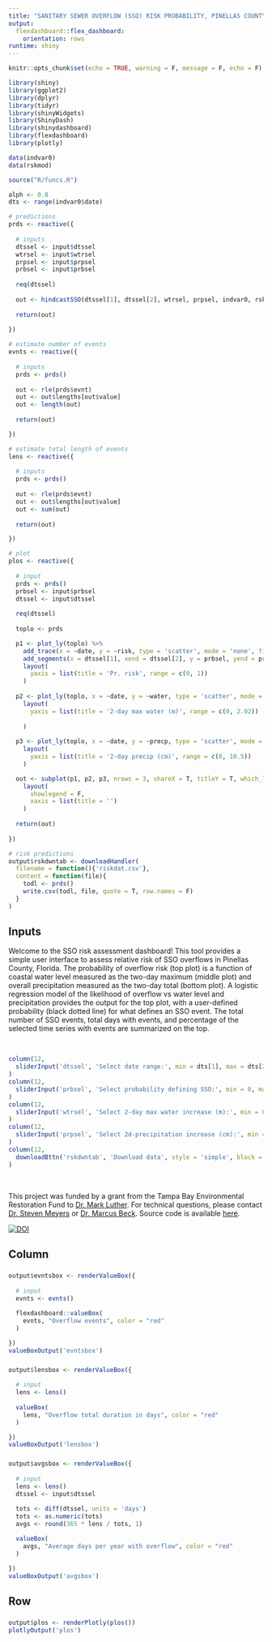 ```yaml
---
title: "SANITARY SEWER OVERFLOW (SSO) RISK PROBABILITY, PINELLAS COUNTY, FLORIDA"
output: 
  flexdashboard::flex_dashboard:
    orientation: rows
runtime: shiny
---
```

  
```r
knitr::opts_chunk$set(echo = TRUE, warning = F, message = F, echo = F)

library(shiny)
library(ggplot2)
library(dplyr)
library(tidyr)
library(shinyWidgets)
library(ShinyDash)
library(shinydashboard)
library(flexdashboard)
library(plotly)

data(indvar0)
data(rskmod)

source("R/funcs.R")

alph <- 0.8
dts <- range(indvar0$date)
```

```r
# predictions
prds <- reactive({
  
  # inputs
  dtssel <- input$dtssel
  wtrsel <- input$wtrsel
  prpsel <- input$prpsel
  prbsel <- input$prbsel
  
  req(dtssel)
  
  out <- hindcastSSO(dtssel[1], dtssel[2], wtrsel, prpsel, indvar0, rskmod, prbsel)
  
  return(out)
  
})

# estimate number of events
evnts <- reactive({
  
  # inputs
  prds <- prds()
  
  out <- rle(prds$evnt)
  out <- out$lengths[out$value]
  out <- length(out)
  
  return(out)

})

# estimate total length of events
lens <- reactive({
  
  # inputs
  prds <- prds()
  
  out <- rle(prds$evnt)
  out <- out$lengths[out$value]
  out <- sum(out)
  
  return(out)

})

# plot
plos <- reactive({
  
  # input
  prds <- prds()
  prbsel <- input$prbsel
  dtssel <- input$dtssel
  
  req(dtssel)
  
  toplo <- prds

  p1 <- plot_ly(toplo) %>%
    add_trace(x = ~date, y = ~risk, type = 'scatter', mode = 'none', fill = 'tozeroy', fillcolor = 'red', alpha = alph) %>% 
    add_segments(x = dtssel[1], xend = dtssel[2], y = prbsel, yend = prbsel, line = list(color = 'black', dash = 'dot')) %>% 
    layout(
      yaxis = list(title = 'Pr. risk', range = c(0, 1))
    )
  
  p2 <- plot_ly(toplo, x = ~date, y = ~water, type = 'scatter', mode = 'none', fill = 'tozeroy', fillcolor = 'lightblue', alpha = alph) %>% 
    layout(
      yaxis = list(title = '2-day max water (m)', range = c(0, 2.02))
    
    )
  
  p3 <- plot_ly(toplo, x = ~date, y = ~precp, type = 'scatter', mode = 'none', fill = 'tozeroy', fillcolor = 'grey', alpha = alph) %>% 
    layout(
      yaxis = list(title = '2-day precip (cm)', range = c(0, 10.5))
    )

  out <- subplot(p1, p2, p3, nrows = 3, shareX = T, titleY = T, which_layout = 1) %>% 
    layout(
      showlegend = F, 
      xaxis = list(title = '')
    )
  
  return(out)
  
})
```

```r
# risk predictions
output$rskdwntab <- downloadHandler(
  filename = function(){'riskdat.csv'},
  content = function(file){
    todl <- prds()
    write.csv(todl, file, quote = T, row.names = F)
  }
)
```

Inputs {.sidebar data-width=500}
-------------------------------------

Welcome to the SSO risk assessment dashboard! This tool provides a simple user interface to assess relative risk of SSO overflows in Pinellas County, Florida.  The probability of overflow risk (top plot) is a function of coastal water level measured as the two-day maximum (middle plot) and overall precipitation measured as the two-day total (bottom plot).  A logistic regression model of the likelihood of overflow vs water level and precipitation provides the output for the top plot, with a user-defined probability (black dotted line) for what defines an SSO event.  The total number of SSO events, total days with events, and percentage of the selected time series with events are summarized on the top. 

&nbsp;

```r
column(12, 
  sliderInput('dtssel', 'Select date range:', min = dts[1], max = dts[2], value = dts, timeFormat="%Y-%m", width = '600px')
)
column(12, 
  sliderInput('prbsel', 'Select probability defining SSO:', min = 0, max = 1, value = 0.4, width = '600px', animate = T)
)
column(12, 
  sliderInput('wtrsel', 'Select 2-day max water increase (m):', min = 0, max = 0.5, value = 0.3, width = '600px', animate = T)
)
column(12, 
  sliderInput('prpsel', 'Select 2d-precipitation increase (cm):', min = 0, max = 1.8, value = 0.2, width = '600px', animate = T)
)
column(12,
  downloadBttn('rskdwntab', 'Download data', style = 'simple', block = T)
)
```

&nbsp;
&nbsp;

This project was funded by a grant from the Tampa Bay Environmental Restoration Fund to [Dr. Mark Luther](mailto:mluther@usf.edu).  For technical questions, please contact [Dr. Steven Meyers](mailto:smeyers@mail.usf.edu) or [Dr. Marcus Beck](mailto:mbeck@tbep.org).  Source code is available [here](https://github.com/tbep-tech/sso-dash).

[![DOI](https://zenodo.org/badge/243543298.svg)](https://zenodo.org/badge/latestdoi/243543298)

Column 
-------------------------------------

###   
   
```r
output$evntsbox <- renderValueBox({
  
  # input
  evnts <- evnts()
  
  flexdashboard::valueBox(
    evnts, "Overflow events", color = "red"
  )

})
valueBoxOutput('evntsbox')
```

###

```r
output$lensbox <- renderValueBox({
  
  # input
  lens <- lens()
  
  valueBox(
    lens, "Overflow total duration in days", color = "red"
  )

})
valueBoxOutput('lensbox')
```

###

```r
output$avgsbox <- renderValueBox({
  
  # input
  lens <- lens()
  dtssel <- input$dtssel
  
  tots <- diff(dtssel, units = 'days')
  tots <- as.numeric(tots)
  avgs <- round(365 * lens / tots, 1)

  valueBox(
    avgs, "Average days per year with overflow", color = "red"
  )

})
valueBoxOutput('avgsbox')
```

Row {data-height=650}
-------------------------------------

### 

```r
output$plos <- renderPlotly(plos())
plotlyOutput('plos')
```

